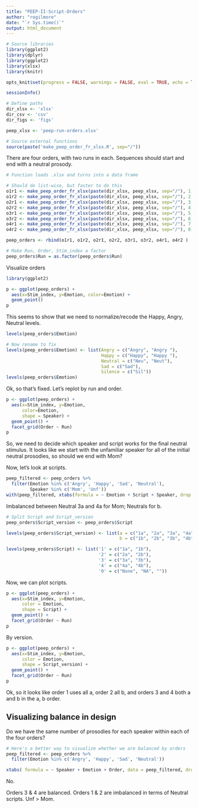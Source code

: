 ```yaml
---
title: "PEEP-II-Script-Orders"
author: "rogilmore"
date: "`r Sys.time()`"
output: html_document
---
```


```r
# Source libraries
library(ggplot2)
library(dplyr)
library(ggplot2)
library(xlsx)
library(knitr)
```

```r
opts_knit$set(progress = FALSE, warnings = FALSE, eval = TRUE, echo = TRUE, tidy = TRUE, message = FALSE)
```

```r
sessionInfo()
```

```r
# Define paths
dir_xlsx <- 'xlsx'
dir_csv <- 'csv'
dir_figs <- 'figs'

peep_xlsx <- 'peep-run-orders.xlsx'

# Source external functions
source(paste('make_peep_order_fr_xlsx.R', sep="/"))
```

There are four orders, with two runs in each. Sequences should start and end with a neutral prosody.

```r
# Function loads .xlsx and turns into a data frame

# Should do list-wise, but faster to do this
o1r1 <- make_peep_order_fr_xlsx(paste(dir_xlsx, peep_xlsx, sep="/"), 1, 1, 1)
o1r2 <- make_peep_order_fr_xlsx(paste(dir_xlsx, peep_xlsx, sep="/"), 2, 1, 2)
o2r1 <- make_peep_order_fr_xlsx(paste(dir_xlsx, peep_xlsx, sep="/"), 3, 2, 1)
o2r2 <- make_peep_order_fr_xlsx(paste(dir_xlsx, peep_xlsx, sep="/"), 4, 2, 2)
o3r1 <- make_peep_order_fr_xlsx(paste(dir_xlsx, peep_xlsx, sep="/"), 5, 3, 1)
o3r2 <- make_peep_order_fr_xlsx(paste(dir_xlsx, peep_xlsx, sep="/"), 6, 3, 2)
o4r1 <- make_peep_order_fr_xlsx(paste(dir_xlsx, peep_xlsx, sep="/"), 7, 4, 1)
o4r2 <- make_peep_order_fr_xlsx(paste(dir_xlsx, peep_xlsx, sep="/"), 8, 4, 2)

peep_orders <- rbind(o1r1, o1r2, o2r1, o2r2, o3r1, o3r2, o4r1, o4r2 )

# Make Run, Order, Stim_index a factor
peep_orders$Run = as.factor(peep_orders$Run)
```

Visualize orders

```r
library(ggplot2)

p <- ggplot(peep_orders) +
  aes(x=Stim_index, y=Emotion, color=Emotion) + 
  geom_point()
p
```

This seems to show that we need to normalize/recode the Happy, Angry, Neutral levels.

```r
levels(peep_orders$Emotion)

# Now rename to fix
levels(peep_orders$Emotion) <- list(Angry = c("Angry", "Angry "), 
                                    Happy = c("Happy", "Happy "),
                                    Neutral = c("Neu", "Neut"),
                                    Sad = c("Sad"),
                                    Silence = c("Sil"))
levels(peep_orders$Emotion)
```

Ok, so that's fixed. Let's replot by run and order.

```r
p <- ggplot(peep_orders) +
  aes(x=Stim_index, y=Emotion, 
      color=Emotion,
      shape = Speaker) + 
  geom_point() +
  facet_grid(Order ~ Run)
p
```

So, we need to decide which speaker and script works for the final neutral stimulus. It looks like we start with the unfamiliar speaker for all of the initial neutral prosodies, so should we end with Mom?

Now, let's look at scripts.

```r
peep_filtered <- peep_orders %>%
  filter(Emotion %in% c('Angry', 'Happy', 'Sad', 'Neutral'),
         Speaker %in% c('Mom', 'Unf'))
with(peep_filtered, xtabs(formula = ~ Emotion + Script + Speaker, drop.unused.levels = TRUE))
```

Imbalanced between Neutral 3a and 4a for Mom; Neutrals for b.

```r
# Split Script and Script_version
peep_orders$Script_version <- peep_orders$Script

levels(peep_orders$Script_version) <- list(a = c("1a", "2a", "3a", "4a"),
                                           b = c("1b", "2b", "3b", "4b"))

levels(peep_orders$Script) <- list('1' = c("1a", "1b"), 
                                   '2' = c("2a", "2b"),
                                   '3' = c("3a", "3b"),
                                   '4' = c("4a", "4b"),
                                   '0' = c("None", "NA", ""))
```

Now, we can plot scripts.

```r
p <- ggplot(peep_orders) +
  aes(x=Stim_index, y=Emotion, 
      color = Emotion,
      shape = Script) + 
  geom_point() +
  facet_grid(Order ~ Run)
p
```

By version.

```r
p <- ggplot(peep_orders) +
  aes(x=Stim_index, y=Emotion, 
      color = Emotion,
      shape = Script_version) + 
  geom_point() +
  facet_grid(Order ~ Run)
p
```

Ok, so it looks like order 1 uses all a, order 2 all b, and orders 3 and 4 both a and b in the a, b order. 

## Visualizing balance in design

Do we have the same number of prosodies for each speaker within each of the four orders?

```r
# Here's a better way to visualize whether we are balanced by orders
peep_filtered <- peep_orders %>%
  filter(Emotion %in% c('Angry', 'Happy', 'Sad', 'Neutral'))

xtabs( formula = ~ Speaker + Emotion + Order, data = peep_filtered, drop.unused.levels = TRUE)
```

No.

Orders 3 & 4 are balanced. Orders 1 & 2 are imbalanced in terms of Neutral scripts. Unf > Mom.